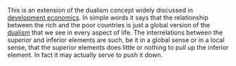 {{Orphan|date=August 2006}} 
{{unreferenced||date=June 2006}}
{{Uncategorized|date=June 2007}}
This is an extension of the dualism concept widely discussed in [[development economics]]. In simple words it says that the relationship between the rich and the poor countries is just a global version of the [[dualism]] that we see in every aspect of life. The interrelations between the superior and inferior elements are such, be it in a global sense or in a local sense, that the superior elements does little or nothing to pull up the inferior element. In fact it may actually serve to push it down.


{{economy-stub}}
